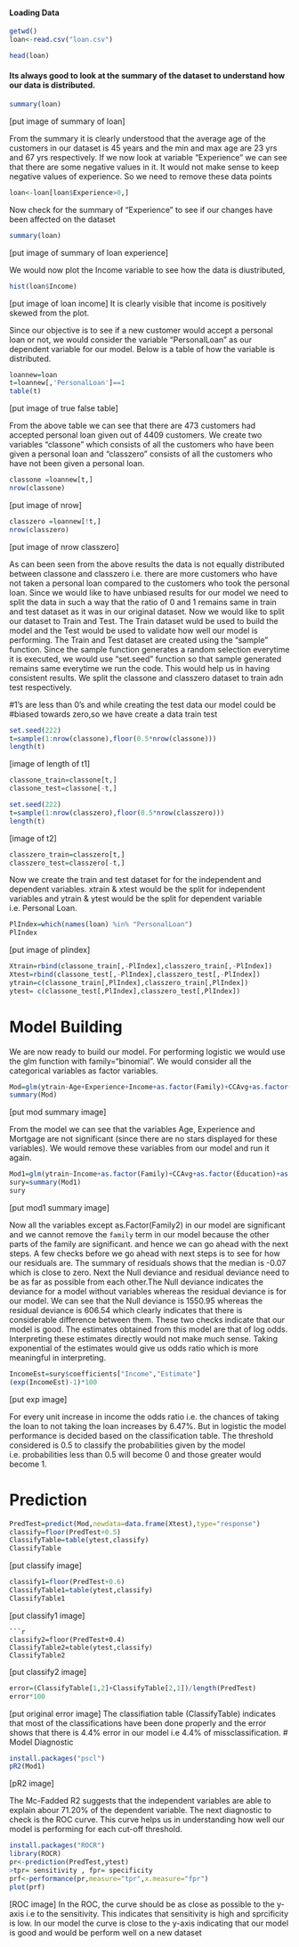#### Loading Data
```{r}
getwd()
loan<-read.csv("loan.csv")
```
```{r}
head(loan)
```
#### Its always good to look at the summary of the dataset to understand how our data is distributed.
```{r}
summary(loan)
```
[put image of summary of loan]

From the summary it is clearly understood that the average age of the customers in our
dataset is 45 years and the min and max age are 23 yrs and 67 yrs respectively. If we now
look at variable "Experience" we can see that there are some negative values in it. It would
not make sense to keep negative values of experience. So we need to remove these data
points

```{r}
loan<-loan[loan$Experience>0,]
```
Now check for the summary of "Experience" to see if our changes have been affected on the
dataset
```{r}
summary(loan)
```
[put image of summary of loan experience]

We would now plot the Income variable to see how the data is diustributed,

```{r}
hist(loan$Income)
```
[put image of loan income]
It is clearly visible that income is positively skewed from the plot.

Since our objective is to see if a new customer would accept a personal loan or not, we would
consider the variable "PersonalLoan" as our dependent variable for our model. Below is a
table of how the variable is distributed.
```{r}
loannew=loan
t=loannew[,'PersonalLoan']==1
table(t)
```
[put image of true false table]

From the above table we can see that there are 473 customers had accepted personal loan
given out of 4409 customers.
We create two variables "classone" which consists of all the customers who have been given
a personal loan and "classzero" consists of all the customers who have not been given a
personal loan.
```{r}
classone =loannew[t,]
nrow(classone)
```
[put image of nrow]
```{r}
classzero =loannew[!t,]
nrow(classzero)
```
[put image of nrow classzero]

As can been seen from the above results the data is not equally distributed between classone
and classzero i.e. there are more customers who have not taken a personal loan compared
to the customers who took the personal loan. Since we would like to have unbiased results
for our model we need to split the data in such a way that the ratio of 0 and 1 remains same
in train and test dataset as it was in our original dataset.
Now we would like to split our dataset to Train and Test. The Train dataset wuld be used to
build the model and the Test would be used to validate how well our model is performing.
The Train and Test dataset are created using the "sample" function. Since the sample
function generates a random selection everytime it is executed, we would use "set.seed"
function so that sample generated remains same everytime we run the code. This would help
us in having consistent results. We split the classone and classzero dataset to train adn test
respectively.

#1's are less than 0's and while creating the test data our model could be
#biased towards zero,so we have create a data train test 

```{r}
set.seed(222)
t=sample(1:nrow(classone),floor(0.5*nrow(classone)))
length(t)
```
[image of length of t1]

```{r}
classone_train=classone[t,]
classone_test=classone[-t,]
```
```{r}
set.seed(222)
t=sample(1:nrow(classzero),floor(0.5*nrow(classzero)))
length(t)
```
[image of t2]
```{r}
classzero_train=classzero[t,]
classzero_test=classzero[-t,]
```
Now we create the train and test dataset for for the independent and dependent variables.
xtrain & xtest would be the split for independent variables and ytrain & ytest would be the
split for dependent variable i.e. Personal Loan.

```{r}
PlIndex=which(names(loan) %in% "PersonalLoan")
PlIndex
```
[put image of plindex]

```{r}
Xtrain=rbind(classone_train[,-PlIndex],classzero_train[,-PlIndex])
Xtest=rbind(classone_test[,-PlIndex],classzero_test[,-PlIndex])
ytrain=c(classone_train[,PlIndex],classzero_train[,PlIndex])
ytest= c(classone_test[,PlIndex],classzero_test[,PlIndex])
```
# Model Building
We are now ready to build our model. For performing logistic we would use the glm function
with family="binomial". We would consider all the categorical variables as factor variables.

```{r}
Mod=glm(ytrain~Age+Experience+Income+as.factor(Family)+CCAvg+as.factor(Education)+Mortgage+as.factor(SecuritiesAccount)+as.factor(CDAccount)+as.factor(Online)+as.factor(CreditCard),family=binomial,data=data.frame(Xtrain))
summary(Mod)
```
[put mod summary image]

From the model we can see that the variables Age, Experience and Mortgage are not
significant (since there are no stars displayed for these variables). We would remove these
variables from our model and run it again.

```{r}
Mod1=glm(ytrain~Income+as.factor(Family)+CCAvg+as.factor(Education)+as.factor(SecuritiesAccount)+as.factor(CDAccount)+as.factor(Online)+as.factor(CreditCard),family=binomial,data=data.frame(Xtrain))
sury=summary(Mod1)
sury
```
[put mod1 summary image]

Now all the variables except as.Factor(Family2) in our model are significant and we cannot remove the `family` term in our model because the other parts of the family are significant. and hence we can go ahead with the next
steps. A few checks before we go ahead with next steps is to see for how our residuals are.
The summary of residuals shows that the median is -0.07 which is close to zero. Next the Null
deviance and residual deviance need to be as far as possible from each other.The Null
deviance indicates the deviance for a model without variables whereas the residual deviance
is for our model. We can see that the Null deviance is 1550.95 whereas the residual deviance
is 606.54 which clearly indicates that there is considerable difference between them. These
two checks indicate that our model is good.
The estimates obtained from this model are that of log odds. Interpreting these estimates
directly would not make much sense. Taking exponential of the estimates would give us odds
ratio which is more meaningful in interpreting.

```{r}
IncomeEst=sury$coefficients["Income","Estimate"]
(exp(IncomeEst)-1)*100
```
[put exp image]

For every unit increase in income the odds ratio i.e. the chances of taking the loan to not
taking the loan increases by 6.47%. But in logistic the model performance is decided based
on the classification table. The threshold considered is 0.5 to classify the probabilities given
by the model i.e. probabilities less than 0.5 will become 0 and those greater would become
1.

# Prediction
```{r}
PredTest=predict(Mod,newdata=data.frame(Xtest),type="response")
classify=floor(PredTest+0.5)
ClassifyTable=table(ytest,classify)
ClassifyTable
```
[put classify image]
```{r}
classify1=floor(PredTest+0.6)
ClassifyTable1=table(ytest,classify)
ClassifyTable1
```
[put classify1 image]
```
```{r}
classify2=floor(PredTest+0.4)
ClassifyTable2=table(ytest,classify)
ClassifyTable2
```
[put classify2 image]
```{r}
error=(ClassifyTable[1,2]+ClassifyTable[2,1])/length(PredTest)
error*100
```
[put original error image]
The classifiation table (ClassifyTable) indicates that most of the classifications have been
done properly and the error shows that there is 4.4% error in our model i.e 4.4% of
missclassification.
# Model Diagnostic
```{r}
install.packages("pscl")
pR2(Mod1)
```
[pR2 image]

The Mc-Fadded R2 suggests that the independent variables are able to explain abour
71.20% of the dependent variable.
The next diagnostic to check is the ROC curve. This curve helps us in understanding how
well our model is performing for each cut-off threshold.
```{r}
install.packages("ROCR")
library(ROCR)
pr<-prediction(PredTest,ytest)
>tpr= sensitivity , fpr= specificity
prf<-performance(pr,measure="tpr",x.measure="fpr")
plot(prf)
```
[ROC image]
In the ROC, the curve should be as close as possible to the y-axis i.e to the sensitivity. This
indicates that sensitivity is high and sprcificity is low. In our model the curve is close to the
y-axis indicating that our model is good and would be perform well on a new dataset
